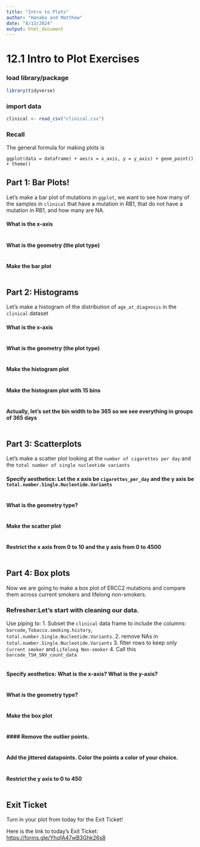 ```yaml
---
title: "Intro to Plots"
author: "Hanako and Matthew"
date: "8/13/2024"
output: html_document
---
```


# 12.1 Intro to Plot Exercises

### load library/package

```r
library(tidyverse)
```

### import data

```r
clinical <- read_csv("clinical.csv")
```

### Recall

The general formula for making plots is

```         
ggplot(data = dataframe) + aes(x = x_axis, y = y_axis) + geom_point() + theme()
```

## Part 1: Bar Plots!

Let's make a bar plot of mutations in `ggplot`, we want to see how many of the samples in `clinical` that have a mutation in RB1, that do not have a mutation in RB1, and how many are NA.

#### What is the x-axis

```r

```

#### What is the geometry (the plot type)

```r


```

#### Make the bar plot

```r


```

## Part 2: Histograms

Let's make a histogram of the distribution of `age_at_diagnosis` in the `clinical` dataset

#### What is the x-axis

```r

```

#### What is the geometry (the plot type)

```r


```

#### Make the histogram plot

```r


```

#### Make the histogram plot with 15 bins

```r

```

#### Actually, let's set the bin width to be 365 so we see everything in groups of 365 days

```r

```

## Part 3: Scatterplots

Let's make a scatter plot looking at the `number of cigarettes per day` and the `total number of single nucleotide variants`

#### Specify aesthetics: Let the x axis be `cigarettes_per_day` and the y axis be `total.number.Single.Nucleotide.Variants`

```r

```

#### What is the geometry type?

```r

```

#### Make the scatter plot

```r

```

#### Restrict the x axis from 0 to 10 and the y axis from 0 to 4500

```r

```

## Part 4: Box plots

Now we are going to make a box plot of ERCC2 mutations and compare them across current smokers and lifelong non-smokers.

### Refresher:Let's start with cleaning our data.

Use piping to: 1. Subset the `clinical` data frame to include the columns: `barcode`, `Tobacco.smoking.history`, `total.number.Single.Nucleotide.Variants`. 2. remove NAs in `total.number.Single.Nucleotide.Variants` 3. filter rows to keep only `Current smoker` and `Lifelong Non-smoker` 4. Call this `barcode_TSH_SNV_count_data`

```r

```

#### Specify aesthetics: What is the x-axis? What is the y-axis?

```r

```

#### What is the geometry type?

```r

```

#### Make the box plot

```r

  
```

#### \#### Remove the outlier points.

```r




```

#### Add the jittered datapoints. Color the points a color of your choice.

```r




```

#### Restrict the y axis to 0 to 450

```r



```

## Exit Ticket

Turn in your plot from today for the Exit Ticket!

Here is the link to today's Exit Ticket: <https://forms.gle/YhqfA47wB3Ghk26s8>
